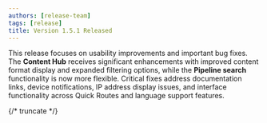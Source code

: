 ```yaml
---
authors: [release-team]
tags: [release]
title: Version 1.5.1 Released
---
```


This release focuses on usability improvements and important bug fixes. The **Content Hub** receives significant enhancements with improved content format display and expanded filtering options, while the **Pipeline search** functionality is now more flexible. Critical fixes address documentation links, device notifications, IP address display issues, and interface functionality across Quick Routes and language support features.

{/* truncate  */}

<Include id="release-1.5.1" />
